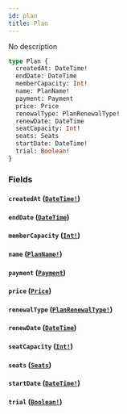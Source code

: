 ```yaml
---
id: plan
title: Plan
---
```


No description

```graphql
type Plan {
  createdAt: DateTime!
  endDate: DateTime
  memberCapacity: Int!
  name: PlanName!
  payment: Payment
  price: Price
  renewalType: PlanRenewalType!
  renewDate: DateTime
  seatCapacity: Int!
  seats: Seats
  startDate: DateTime!
  trial: Boolean!
}
```

### Fields

#### `createdAt` ([`DateTime!`](/docs/graphql/scalars/date-time))

#### `endDate` ([`DateTime`](/docs/graphql/scalars/date-time))

#### `memberCapacity` ([`Int!`](/docs/graphql/scalars/int))

#### `name` ([`PlanName!`](/docs/graphql/enums/plan-name))

#### `payment` ([`Payment`](/docs/graphql/objects/payment))

#### `price` ([`Price`](/docs/graphql/objects/price))

#### `renewalType` ([`PlanRenewalType!`](/docs/graphql/enums/plan-renewal-type))

#### `renewDate` ([`DateTime`](/docs/graphql/scalars/date-time))

#### `seatCapacity` ([`Int!`](/docs/graphql/scalars/int))

#### `seats` ([`Seats`](/docs/graphql/objects/seats))

#### `startDate` ([`DateTime!`](/docs/graphql/scalars/date-time))

#### `trial` ([`Boolean!`](/docs/graphql/scalars/boolean))

